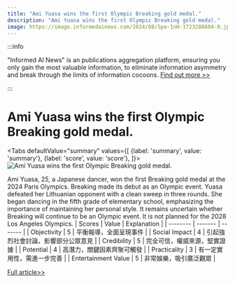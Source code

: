 ```yaml
---
title: "Ami Yuasa wins the first Olympic Breaking gold medal."
description: "Ami Yuasa wins the first Olympic Breaking gold medal."
image: https://image.informedainews.com/2024/08/Spo-1nH-1723288604-0.jpg
---
```



:::info

"Informed AI News" is an publications aggregation platform, ensuring you only gain the most valuable information, to eliminate information asymmetry and break through the limits of information cocoons.  [Find out more >>](/)

:::

# Ami Yuasa wins the first Olympic Breaking gold medal.


<Tabs
	defaultValue="summary"
	values={[
	{label: 'summary', value: 'summary'},
	{label: 'score', value: 'score'},
]}>
<TabItem value="summary">
<img
  src="https://image.informedainews.com/2024/08/Spo-1nH-1723288604-0.jpg"
  alt="Ami Yuasa wins the first Olympic Breaking gold medal."
/>



Ami Yuasa, 25, a Japanese dancer, won the first Breaking gold medal at the 2024 Paris Olympics. Breaking made its debut as an Olympic event. Yuasa defeated her Lithuanian opponent with a clean sweep in three rounds. She began dancing in the fifth grade of elementary school, emphasizing the importance of maintaining her personal style. It remains uncertain whether Breaking will continue to be an Olympic event. It is not planned for the 2028 Los Angeles Olympics.
</TabItem>
<TabItem value="score">
	| Scores     | Value   | Explanation |
	| -------- | ------- | ------- |
	| Objectivity  | 5    | 平衡報導，全面呈現事件    |
	| Social Impact | 4     | 引起強烈社會討論，影響部分公眾意見    |
	| Credibility    | 5    | 完全可信，權威來源，堅實證據    |
	| Potential    | 4    | 高潛力，關鍵因素齊聚可觸發    |
	| Practicality    | 3    | 有一定實用性，需進一步完善    |
	| Entertainment Value    | 5    | 非常娛樂，吸引廣泛觀眾    |
</TabItem>
</Tabs>

[Full article>>](https://today.line.me/tw/v2/article/zNjJjOj)
